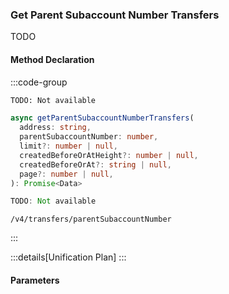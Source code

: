 ### Get Parent Subaccount Number Transfers

TODO

#### Method Declaration

:::code-group

```python [Python]
TODO: Not available
```

```typescript [TypeScript]
async getParentSubaccountNumberTransfers(
  address: string,
  parentSubaccountNumber: number,
  limit?: number | null,
  createdBeforeOrAtHeight?: number | null,
  createdBeforeOrAt?: string | null,
  page?: number | null,
): Promise<Data>
```

```rust [Rust]
TODO: Not available
```

```url [API]
/v4/transfers/parentSubaccountNumber
```

:::

:::details[Unification Plan]
:::

#### Parameters

